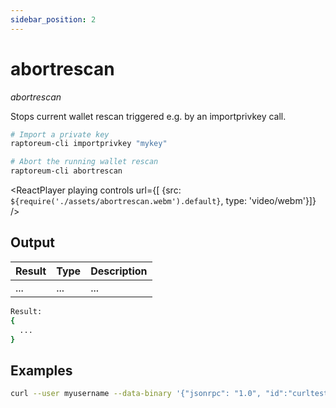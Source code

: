 ```yaml
---
sidebar_position: 2
---
```


# abortrescan

*abortrescan*

Stops current wallet rescan triggered e.g. by an importprivkey call.

```bash
# Import a private key
raptoreum-cli importprivkey "mykey"

# Abort the running wallet rescan
raptoreum-cli abortrescan 
```

<ReactPlayer playing controls url={[
    {src: `${require('./assets/abortrescan.webm').default}`, type: 'video/webm'}]} />

## Output

| Result | Type | Description |
|--|--|--|
| ... | ... | ... |

```bash
Result:
{
  ...
}
```


## Examples

```bash
curl --user myusername --data-binary '{"jsonrpc": "1.0", "id":"curltest", "method": "abortrescan", "params": [] }' -H 'content-type: text/plain;' http://127.0.0.1:9998/
```

